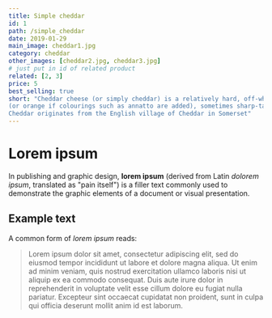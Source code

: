 ```yaml
---
title: Simple cheddar
id: 1
path: /simple_cheddar
date: 2019-01-29
main_image: cheddar1.jpg
category: cheddar
other_images: [cheddar2.jpg, cheddar3.jpg]
# just put in id of related product
related: [2, 3]
price: 5
best_selling: true
short: "Cheddar cheese (or simply cheddar) is a relatively hard, off-white 
(or orange if colourings such as annatto are added), sometimes sharp-tasting, natural cheese. 
Cheddar originates from the English village of Cheddar in Somerset"
---
```


# Lorem ipsum

In publishing and graphic design, **lorem ipsum** (derived from Latin _dolorem ipsum_, translated as "pain itself") is a filler text commonly used to demonstrate the graphic elements of a document or visual presentation.

## Example text

A common form of _lorem ipsum_ reads:

> Lorem ipsum dolor sit amet, consectetur adipiscing elit, sed do eiusmod tempor incididunt ut labore et dolore magna aliqua. Ut enim ad minim veniam, quis nostrud exercitation ullamco laboris nisi ut aliquip ex ea commodo consequat. Duis aute irure dolor in reprehenderit in voluptate velit esse cillum dolore eu fugiat nulla pariatur. Excepteur sint occaecat cupidatat non proident, sunt in culpa qui officia deserunt mollit anim id est laborum.
